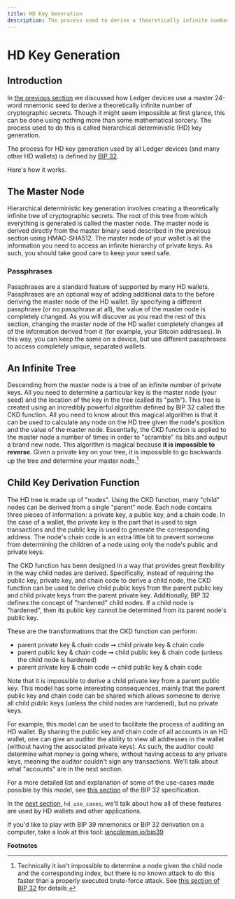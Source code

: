 ```yaml
---
title: HD Key Generation
description: The process used to derive a theoretically infinite number of cryptographic secrets is called hierarchical deterministic (HD) key generation.
---
```




# HD Key Generation

## Introduction

In [the previous section](./masterseed/) we discussed how Ledger devices use a master 24-word mnemonic seed to derive a theoretically infinite number of cryptographic secrets. Though it might seem impossible at first glance, this can be done using nothing more than some mathematical sorcery. The process used to do this is called hierarchical deterministic (HD) key generation.

The process for HD key generation used by all Ledger devices (and many other HD wallets) is defined by [BIP 32](https://github.com/bitcoin/bips/blob/master/bip-0032.mediawiki).

Here's how it works.

## The Master Node

Hierarchical deterministic key generation involves creating a theoretically infinite tree of cryptographic secrets. The root of this tree from which everything is generated is called the master node. The master node is derived directly from the master binary seed described in the previous section using HMAC-SHA512. The master node of your wallet is all the information you need to access an infinite hierarchy of private keys. As such, you should take good care to keep your <Glossary word="mnemonic"></Glossary> seed safe.

### Passphrases

Passphrases are a standard feature of <Glossary word="BIP 39"></Glossary> supported by many HD wallets. Passphrases are an optional way of adding additional data to the <Glossary word="master seed"></Glossary> before deriving the master node of the HD wallet. By specifying a different passphrase (or no passphrase at all), the value of the master node is completely changed. As you will discover as you read the rest of this section, changing the master node of the HD wallet completely changes all of the information derived from it (for example, your Bitcoin addresses). In this way, you can keep the same <Glossary word="master seed"></Glossary> on a device, but use different passphrases to access completely unique, separated wallets.

## An Infinite Tree

Descending from the master node is a tree of an infinite number of private keys. All you need to determine a particular key is the master node (your <Glossary word="mnemonic"></Glossary> seed) and the location of the key in the tree (called its "path"). This tree is created using an incredibly powerful algorithm defined by BIP 32 called the CKD function. All you need to know about this magical algorithm is that it can be used to calculate any node on the HD tree given the node's position and the value of the master node. Essentially, the CKD function is applied to the master node a number of times in order to "scramble" its bits and output a brand new node. This algorithm is magical because **it is impossible to reverse**. Given a private key on your tree, it is impossible to go backwards up the tree and determine your master node.[^1]

## Child Key Derivation Function

The HD tree is made up of "nodes". Using the CKD function, many "child" nodes can be derived from a single "parent" node. Each node contains three pieces of information: a private key, a public key, and a chain code. In the case of a <Glossary word="cryptocurrency"></Glossary> wallet, the private key is the part that is used to sign transactions and the public key is used to generate the corresponding <Glossary word="cryptocurrency"></Glossary> address. The node's chain code is an extra little bit to prevent someone from determining the children of a node using only the node's public and private keys.

The CKD function has been designed in a way that provides great flexibility in the way child nodes are derived. Specifically, instead of requiring the public key, private key, and chain code to derive a child node, the CKD function can be used to derive child public keys from the parent public key and child private keys from the parent private key. Additionally, BIP 32 defines the concept of "hardened" child nodes. If a child node is "hardened", then its public key cannot be determined from its parent node's public key.

These are the transformations that the CKD function can perform:
-   parent private key & chain code ➞ child private key & chain code
-   parent public key & chain code ➞ child public key & chain code (unless the child node is hardened)
-   parent private key & chain code ➞ child public key & chain code

Note that it is impossible to derive a child private key from a parent public key. This model has some interesting consequences, mainly that the parent public key and chain code can be shared which allows someone to derive all child public keys (unless the child nodes are hardened), but no private keys.

For example, this model can be used to facilitate the process of auditing an HD wallet. By sharing the public key and chain code of all accounts in an HD wallet, one can give an auditor the ability to view all addresses in the wallet (without having the associated private keys). As such, the auditor could determine what money is going where, without having access to any private keys, meaning the auditor couldn't sign any transactions. We'll talk about what "accounts" are in the next section.

For a more detailed list and explanation of some of the use-cases made possible by this model, see [this section](https://github.com/bitcoin/bips/blob/master/bip-0032.mediawiki#use-cases) of the BIP 32 specification.

In the [next section](./applications/), `hd_use_cases`, we'll talk about how all of these features are used by HD wallets and other applications.

<Callout type="info" emoji="ℹ️">
 	If you'd like to play with BIP 39 mnemonics or BIP 32 derivation on a computer, take a look at this tool: <a href='https://iancoleman.io/bip39/' className='alert-link'> iancoleman.io/bip39 </a> 
</Callout>

**Footnotes**

[^1]: Technically it isn't impossible to determine a node given the child node and the corresponding index, but there is no known attack to do this faster than a properly executed brute-force attack. See [this section of BIP 32](https://github.com/bitcoin/bips/blob/master/bip-0032.mediawiki#security) for details.

